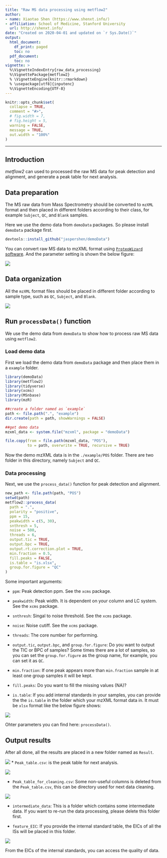 ```yaml
---
title: "Raw MS data processing using metflow2"
author:
- name: Xiaotao Shen (https://www.shenxt.info/)
- affiliation: School of Medicine, Stanford University
  url: http://shenxt.info/
date: "Created on 2020-04-01 and updated on `r Sys.Date()`"
output:
  html_document:
    df_print: paged
    toc: no
  pdf_document:
    toc: no
vignette: >
  %\VignetteIndexEntry{raw_data_processing}
  %\VignettePackage{metflow2}
  % \VignetteEngine{knitr::rmarkdown}
  % \usepackage[utf8]{inputenc}
  %\VignetteEncoding{UTF-8}
---
```


```r
knitr::opts_chunk$set(
  collapse = TRUE,
  comment = "#>",
  # fig.width = 7, 
  # fig.height = 5,
  warning = FALSE,
  message = TRUE,
  out.width = "100%"
)
```

***

## **Introduction**

*metflow2* can used to processed the raw MS data for peak detection and alignment, and generate a peak table for next analysis. 

## **Data preparation**

The MS raw data from Mass Spectrometry should be converted to `mzXML` format and then placed in different folders according to their class, for example `Subject`, `QC`, and `Blank` samples.

Here we use the demo data from `demoData` packages. So please install `demoData` package first.

```r
devtools::install_github("jaspershen/demoData")
```

You can convert raw MS data to mzXML format using [`ProteoWizard` software](http://proteowizard.sourceforge.net/). And the parameter setting is shown the below figure:

![](../man/figures/Capture.PNG)


## **Data organization**

All the `mzXML` format files should be placed in different folder according to sample type, such as `QC`, `Subject`, and `Blank`. 

![](../man/figures/figure2.png)

## **Run `processData()`** function

We use the demo data from `demoData` to show how to process raw MS data using `metflow2`.

### **Load demo data**

First we load the demo data from `demoData` package and then place them in a `example` folder.

```r
library(demoData)
library(metflow2)
library(tidyverse)
library(xcms)
library(MSnbase)
library(mzR)
```

```r
##create a folder named as `example`
path <- file.path(".", "example")
dir.create(path = path, showWarnings = FALSE)
```

```r
##get demo data
mzxml_data <- system.file("mzxml", package = "demoData")

file.copy(from = file.path(mzxml_data, "POS"), 
          to = path, overwrite = TRUE, recursive = TRUE)
```

Now the demo mzXML data is in the `./example/POS` folder. There are two folder in this directory, namely `Subject` and `QC`.

### **Data processing**

Next, we use the `process_data()` function for peak detection and alignment.


```r
new_path <- file.path(path, "POS")
setwd(path)
metflow2::process_data(
  path = ".",
  polarity = "positive",
  ppm = 15,
  peakwidth = c(5, 30),
  snthresh = 5,
  noise = 500,
  threads = 6,
  output.tic = TRUE,
  output.bpc = TRUE,
  output.rt.correction.plot = TRUE,
  min.fraction = 0.5,
  fill.peaks = FALSE,
  is.table = "is.xlsx",
  group.for.figure = "QC"
)
```

Some important arguments:

* `ppm`: Peak detection ppm. See the `xcms` package.

* `peakwidth`: Peak width. It is dependent on your column and LC system. See the `xcms` package.

* `snthresh`: Singal to noise threshold. See the `xcms` package.

* `noise`: Noise cutiff. See the `xcms` package.

* `threads`: The core number for performing.

* `output.tic`, `output.bpc`, and `group.for.figure`: Do you want to output the TIC or BPC of samples? Some times there are a lot of samples, so you can set the `group.for.figure` as the group name, for example, you can set it as `QC`. 

* `min.fraction`: If one peak appears more than `min.fraction` sample in at least one group samples it will be kept.

* `fill.peaks`: Do you want to fill the missing values (NA)? 

* `is.table`: If you add internal standards in your samples, you can provide the the `is.table` in the folder which your mzXML format data in. It must be `xlsx` format like the below figure shows:

![](../man/figures/Screen Shot 2020-04-01 at 10.11.33 AM.png)

Ohter parameters you can find here: `processData()`.

## **Output results**

After all done, all the results are placed in a new folder named as `Result`.

![](../man/figures/Screen Shot 2020-04-01 at 1.00.38 PM.png)
* `Peak_table.csv`: is the peak table for next analysis.

![](../man/figures/Screen Shot 2020-04-01 at 1.09.52 PM.png)

* `Peak_table_for_cleaning.csv`: Some non-useful columns is deleted from the `Peak_table.csv`, this can be directory used for next data cleaning.

![](../man/figures/Screen Shot 2020-04-01 at 1.07.37 PM.png)

* `intermediate_data`: This is a folder which contains some intermediate data. If you want to re-run the data processing, please delete this folder first.

* `feature_EIC`: If you provide the internal standard table, the EICs of all the ISs will be placed in this folder.

![](../man/figures/M318T471_POS.png)

From the EICs of the internal standards, you can access the quality of data.

